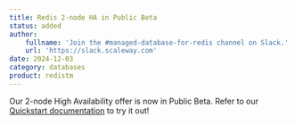 ```yaml
---
title: Redis 2-node HA in Public Beta
status: added
author:
    fullname: 'Join the #managed-database-for-redis channel on Slack.'
    url: 'https://slack.scaleway.com'
date: 2024-12-03
category: databases
product: redistm
---
```


Our 2-node High Availability offer is now in Public Beta. Refer to our [Quickstart documentation](https://www.scaleway.com/en/docs/managed-databases-for-redis/quickstart/) to try it out!

